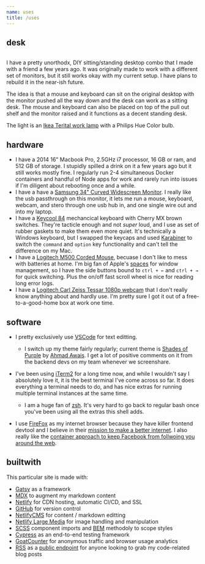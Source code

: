 ```yaml
---
name: uses
title: /uses
---
```

## desk

<img src="/images/uploads/desk-2019.jpg" alt="" data-caption="" data-align="" data-small="" />

I have a pretty unorthodx, DIY sitting/standing desktop combo that I made with a friend a few years ago. It was originally made to work with a different set of monitors, but it still works okay with my current setup. I have plans to rebuild it in the near-ish future.

The idea is that a mouse and keyboard can sit on the original desktop with the monitor pushed all the way down and the desk can work as a sitting desk. The mouse and keyboard can also be placed on top of the pull out shelf and the monitor raised and it functions as a decent standing desk.

The light is an [Ikea Terital work lamp](https://www.ikea.com/us/en/p/tertial-work-lamp-with-led-bulb-blue-30448032/) with a Philips Hue Color bulb.

## hardware

* I have a 2014 16" Macbook Pro, 2.5GHz i7 processor, 16 GB or ram, and 512 GB of storage. I stupidly spilled a drink on it a few years ago but it still works mostly fine. I regularly run 2-4 simultaneous Docker containers and handful of Node apps for work and rarely run into issues if I'm diligent about rebooting once and a while.
* I have a have a [Samsung 34" Curved Widescreen Monitor](https://www.samsung.com/us/computing/monitors/curved/34--cf791-wqhd-monitor-lc34f791wqnxza/). I really like the usb passthrough on this monitor, it lets me run a mouse, keyboard, webcam, and stero through one usb hub in, and one single wire out and into my laptop.
* I have a [Keycool 84](https://drop.com/buy/keycool-84-2s-mechanical-keyboard) mechancical keyboard with Cherry MX brown switches. They're tacticle enough and not *super* loud, and I use as set of rubber gaskets to make them even more quiet. It's technically a Windows keyboard, but I swapped the keycaps and used [Karabiner](https://karabiner-elements.pqrs.org/) to switch the `command` and `option` key functionality and can't tell the difference on my Mac.
* I have a [Logitech M500 Corded Mouse](https://www.logitech.com/en-us/product/corded-mouse-m500), becuase I don't like to mess with batteries at home. I'm big fan of Apple's [spaces](https://support.apple.com/guide/mac-help/work-in-multiple-spaces-mh14112/mac) for window management, so I have the side buttons bound to `ctrl + ←` and `ctrl + →` for quick switching. Plus the on/off fast scroll wheel is nice for reading long error logs.
* I have a [Logitech Carl Zeiss Tessar 1080p webcam](https://www.logitech.com/en-us/product/hd-pro-webcam-c920) that I don't really know anything about and hardly use. I'm pretty sure I got it out of a free-to-a-good-home box at work one time.

<!-- waccom board - Bamboo capture, so old its not even on their website anymore but I like it a lot. -->

## software

* I pretty exclusively use [VSCode](https://code.visualstudio.com/) for text editting.

  * I switch up my theme fairly regularly; current theme is [Shades of Purple](https://marketplace.visualstudio.com/items?itemName=ahmadawais.shades-of-purple) by [Ahmad Awais](https://ahmadawais.com/). I get a lot of positive comments on it from the backend devs on my team whenever we screenshare.
* I've been using [iTerm2](https://www.iterm2.com/) for a long time now, and while I wouldn't say I absolutely love it, it is the best terminal I've come across so far. It does everything a terminal needs to do, and has nice extras for running multiple terminal instances at the same time.

  * I am a huge fan of [zsh](https://ohmyz.sh/). It's very hard to go back to regular bash once you've been using all the extras this shell adds.
* I use [FireFox](https://www.mozilla.org/en-US/firefox/new/) as my internet browser because they have killer frontend devtool and I believe in their [mission to make a better internet](https://www.mozilla.org/en-US/mission/). I also really like the [container approach to keep Facebook from follwoing you around the web](https://support.mozilla.org/en-US/kb/facebook-container-prevent-facebook-tracking).

## builtwith

This particular site is made with:

* [Gatsy](https://www.gatsbyjs.org/) as a framework
* [MDX](https://mdxjs.com/) to augment my markdown content
* [Netlify](https://www.netlify.com/) for CDN hosting, automatic CI/CD, and SSL
* [GitHub](https://github.com/ryanfiller/portfolio-gatsby-v2) for version control
* [NetlifyCMS](https://www.netlifycms.org/) for content / markdown editting
* [Netlify Large Media](https://www.netlify.com/products/large-media/) for image handling and manipulation
* [SCSS](https://sass-lang.com/) component imports and [BEM](http://getbem.com/) methodoly to scope styles
* [Cypress](https://www.cypress.io/) as an end-to-end testing framework
* [GoatCounter](https://www.goatcounter.com/) for anonymous traffic and browser usage analytics
* [RSS](https://en.wikipedia.org/wiki/RSS) as a [public endpoint](/blog/code.rss.xml) for anyone looking to grab my code-related blog posts

<!-- ## smarthome?

nas

plex

hue

orbi -->

<!-- ## skillz

javascript

react

css

scss

photoshop

illustrator -->

<!-- ## EDC?

notebook

favorite pen

knife!

key thing!

phone! phone case! -->

<!-- ## doesn't use?

amazon

facebook

barilla pasta -->